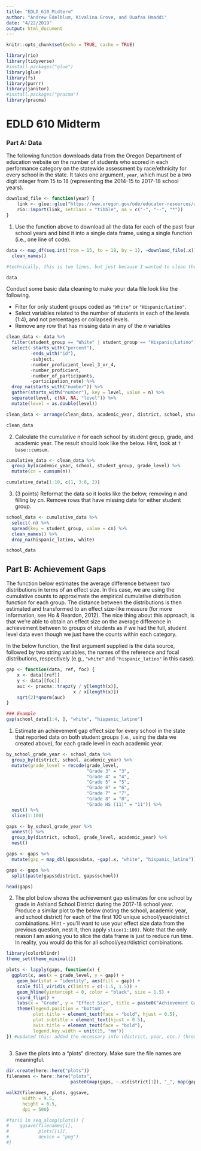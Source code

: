 ```yaml
---
title: "EDLD_610_Midterm"
author: "Andrew Edelblum, Kivalina Grove, and Ouafaa Hmaddi"
date: "4/22/2019"
output: html_document
---
```


```r
knitr::opts_chunk$set(echo = TRUE, cache = TRUE)

library(rio)
library(tidyverse)
#install.packages("glue")
library(glue)
library(fs)
library(purrr)
library(janitor)
#install.packages("pracma")
library(pracma)
```

# EDLD 610 Midterm

### Part A: Data

The following function downloads data from the Oregon Department of education website on the number of students who scored in each performance category on the statewide assessment by race/ethnicity for every school in the state. It takes one argument, `year`, which must be a two digit integer from 15 to 18 (representing the 2014-15 to 2017-18 school years).

```r
download_file <- function(year) {
    link <- glue::glue("https://www.oregon.gov/ode/educator-resources/assessment/TestResults20{year}/pagr_schools_ela_raceethnicity_{year-1}{year}.xlsx")
    rio::import(link, setclass = "tibble", na = c("-", "--", "*"))
}
```

1. Use the function above to download all the data for each of the past four school years and bind it into a single data frame, using a single function (i.e., one line of code).

```r
data <- map_df(seq.int(from = 15, to = 18, by = 1), ~download_file(.x)) %>%
  clean_names()

#technically, this is two lines, but just because I wanted to clean the data in the same step, but we can separate out if you prefer!

data
```

Conduct some basic data cleaning to make your data file look like the following.

-  Filter for only student groups coded as `"White"` or `"Hispanic/Latino"`.
-  Select variables related to the number of students in each of the levels (1:4), and not percentages or collapsed levels.
-  Remove any row that has missing data in any of the *n* variables

```r
clean_data <- data %>%
  filter(student_group == "White" | student_group == "Hispanic/Latino") %>%
  select(-starts_with("percent"), 
         -ends_with("id"), 
         -subject,
         -number_proficient_level_3_or_4, 
         -number_proficient,
         -number_of_participants,
         -participation_rate) %>%
  drop_na(starts_with("number")) %>%
  gather(starts_with("number"), key = level, value = n) %>%
  separate(level, c(NA, NA, "level")) %>%
  mutate(level = as.double(level))

clean_data <- arrange(clean_data, academic_year, district, school, student_group, grade_level, level)

clean_data
```

2. Calculate the cumulative n for each school by student group, grade, and academic year. The result should look like the below. Hint, look at `?base::cumsum`.

```r
cumulative_data <- clean_data %>%
  group_by(academic_year, school, student_group, grade_level) %>%
  mutate(cn = cumsum(n))

cumulative_data[1:10, c(1, 3:8, 2)]
```

3. (3 points) Reformat the data so it looks like the below, removing n and filling by cn. Remove rows that have missing data for either student group.

```r
school_data <- cumulative_data %>%
  select(-n) %>%
  spread(key = student_group, value = cn) %>%
  clean_names() %>%
  drop_na(hispanic_latino, white)

school_data
```

## Part B: Achievement Gaps

The function below estimates the average difference between two distributions in terms of an effect size. In this case, we are using the cumulative counts to approximate the empirical cumulative distribution function for each group. The distance between the distributions is then estimated and transformed to an effect size-like measure (for more information, see Ho & Reardon, 2012). The nice thing about this approach, is that we're able to obtain an effect size on the average difference in achievement between to groups of students as if we had the full, student level data even though we just have the counts within each category.

In the below function, the first argument supplied is the data source, followed by two string variables, the names of the reference and focal distributions, respectively (e.g., `"white"` and `"hispanic_latino"` in this case).

```r
gap <- function(data, ref, foc) {
    x <- data[[ref]]
    y <- data[[foc]]
    auc <- pracma::trapz(y / y[length(x)],
                         x / x[length(x)])
    sqrt(2)*qnorm(auc)
}

### Example
gap(school_data[1:4, ], "white", "hispanic_latino")
```

1. Estimate an achievement gap effect size for every school in the state that reported data on both student groups (i.e., using the data we created above), for each grade level in each academic year.

```r
by_school_grade_year <- school_data %>% 
  group_by(district, school, academic_year) %>% 
  mutate(grade_level = recode(grade_level, 
                              "Grade 3" = "3", 
                              "Grade 4" = "4", 
                              "Grade 5" = "5",
                              "Grade 6" = "6",
                              "Grade 7" = "7",
                              "Grade 8" = "8",
                              "Grade HS (11)" = "11")) %>% 
  nest() %>% 
  slice(1:100)

gaps <- by_school_grade_year %>%
  unnest() %>% 
  group_by(district, school, grade_level, academic_year) %>% 
  nest()

gaps <- gaps %>% 
  mutate(gap = map_dbl(gaps$data, ~gap(.x, "white", "hispanic_latino")))

gaps <- gaps %>% 
  split(paste(gaps$district, gaps$school))

head(gaps)
```

2. The plot below shows the achievement gap estimates for one school by grade in Ashland School District during the 2017-18 school year. Produce a similar plot to the below (noting the school, academic year, and school district) for each of the first 100 unique school/year/district combinations. Hint - you'll want to use your effect size data from the previous question, nest it, then apply `slice(1:100)`. Note that the only reason I am asking you to slice the data frame is just to reduce run time. In reality, you would do this for all school/year/district combinations.

```r
library(colorblindr)
theme_set(theme_minimal())

plots <- lapply(gaps, function(x) {
  ggplot(x, aes(x = grade_level, y = gap)) +
    geom_bar(stat = "identity", aes(fill = gap)) +
    scale_fill_viridis_c(limits = c(-1.5, 1.5)) +
    geom_hline(yintercept = 0, color = "black", size = 1.5) +
    coord_flip() +
    labs(x = "Grade", y = "Effect Size", title = paste0("Achievement Gap Estimates: ", x$school), subtitle = "Students coded as White as compared to those coded as Hispanic/Latino", caption = paste0(x$academic_year, " School year, ", x$district, ", Oregon")) +
    theme(legend.position = "bottom",
          plot.title = element_text(face = "bold", hjust = 0.5), 
          plot.subtitle = element_text(hjust = 0.5),
          axis.title = element_text(face = "bold"),
          legend.key.width = unit(15, "mm"))
}) #updated this: added the necessary info (district, year, etc.) throughout the plot, adjusted the legend size and limits to be consistent throughout the plots.  Can't figure out the okabeito, so I went for my favorite color scheme, Viridis. :)  -kg
  
```

3. Save the plots into a "plots" directory. Make sure the file names are meaningful.

```r
dir.create(here::here("plots"))
filenames <- here::here("plots", 
                        paste0(map(gaps, ~.x$district[1]), "_", map(gaps, ~.x$school[1]), "_", map(gaps, ~.x$academic_year[1]), ".png")) #changed the file name to read school_year.png, since I thought that might be a little more meaningful?  -kg

walk2(filenames, plots, ggsave,
      width = 9.5, 
      height = 6.5,
      dpi = 500)

#for(i in seq_along(plots)) {
#    ggsave(filenames[i],
#           plots[[i]],
#           device = "png")
#}
```